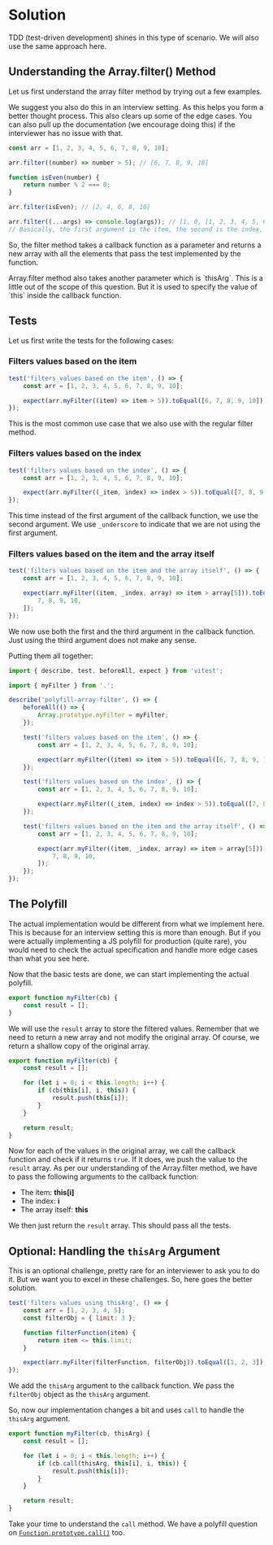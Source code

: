 
# Solution

TDD (test-driven development) shines in this type of scenario. We will also use the same approach here.

## Understanding the Array.filter() Method

Let us first understand the array filter method by trying out a few examples.

<Callout>
	We suggest you also do this in an interview setting. As this helps you form a
	better thought process. This also clears up some of the edge cases. You can
	also pull up the documentation (we encourage doing this) if the interviewer
	has no issue with that.
</Callout>

```js
const arr = [1, 2, 3, 4, 5, 6, 7, 8, 9, 10];

arr.filter((number) => number > 5); // [6, 7, 8, 9, 10]

function isEven(number) {
	return number % 2 === 0;
}

arr.filter(isEven); // [2, 4, 6, 8, 10]

arr.filter((...args) => console.log(args)); // [1, 0, [1, 2, 3, 4, 5, 6, 7, 8, 9, 10]], [2, 1, [1, 2, 3, 4, 5, 6, 7, 8, 9, 10]] etc.,
// Basically, the first argument is the item, the second is the index, and the third is the array itself.
```

So, the filter method takes a callback function as a parameter and returns a new array with all the elements that pass the test implemented by the function.

<Callout type='warn'>
	Array.filter method also takes another parameter which is `thisArg`. This is a
	little out of the scope of this question. But it is used to specify the value
	of `this` inside the callback function.
</Callout>

## Tests

Let us first write the tests for the following cases:

### Filters values based on the item

```js title="index.test.js"
test('filters values based on the item', () => {
	const arr = [1, 2, 3, 4, 5, 6, 7, 8, 9, 10];

	expect(arr.myFilter((item) => item > 5)).toEqual([6, 7, 8, 9, 10]);
});
```

This is the most common use case that we also use with the regular filter method.

### Filters values based on the index

```js title="index.test.js"
test('filters values based on the index', () => {
	const arr = [1, 2, 3, 4, 5, 6, 7, 8, 9, 10];

	expect(arr.myFilter((_item, index) => index > 5)).toEqual([7, 8, 9, 10]);
});
```

This time instead of the first argument of the callback function, we use the second argument. We use `_underscore` to indicate that we are not using the first argument.

### Filters values based on the item and the array itself

```js title="index.test.js"
test('filters values based on the item and the array itself', () => {
	const arr = [1, 2, 3, 4, 5, 6, 7, 8, 9, 10];

	expect(arr.myFilter((item, _index, array) => item > array[5])).toEqual([
		7, 8, 9, 10,
	]);
});
```

We now use both the first and the third argument in the callback function. Just using the third argument does not make any sense.

Putting them all together:

```js title="index.test.js" showLineNumbers
import { describe, test, beforeAll, expect } from 'vitest';

import { myFilter } from '.';

describe('polyfill-array-filter', () => {
	beforeAll(() => {
		Array.prototype.myFilter = myFilter;
	});

	test('filters values based on the item', () => {
		const arr = [1, 2, 3, 4, 5, 6, 7, 8, 9, 10];

		expect(arr.myFilter((item) => item > 5)).toEqual([6, 7, 8, 9, 10]);
	});

	test('filters values based on the index', () => {
		const arr = [1, 2, 3, 4, 5, 6, 7, 8, 9, 10];

		expect(arr.myFilter((_item, index) => index > 5)).toEqual([7, 8, 9, 10]);
	});

	test('filters values based on the item and the array itself', () => {
		const arr = [1, 2, 3, 4, 5, 6, 7, 8, 9, 10];

		expect(arr.myFilter((item, _index, array) => item > array[5])).toEqual([
			7, 8, 9, 10,
		]);
	});
});
```

## The Polyfill

<Callout type='error'>
	The actual implementation would be different from what we implement here. This
	is because for an interview setting this is more than enough. But if you were
	actually implementing a JS polyfill for production (quite rare), you would
	need to check the actual specification and handle more edge cases than what
	you see here.
</Callout>

Now that the basic tests are done, we can start implementing the actual polyfill.

```js title="index.js" ins={2}
export function myFilter(cb) {
	const result = [];
}
```

We will use the `result` array to store the filtered values. Remember that we need to return a new array and not modify the original array. Of course, we return a shallow copy of the original array.

```js title="index.js" ins={4-10}
export function myFilter(cb) {
	const result = [];

	for (let i = 0; i < this.length; i++) {
		if (cb(this[i], i, this)) {
			result.push(this[i]);
		}
	}

	return result;
}
```

Now for each of the values in the original array, we call the callback function and check if it returns `true`. If it does, we push the value to the `result` array. As per our understanding of the Array.filter method, we have to pass the following arguments to the callback function:

- The item: **this[i]**
- The index: **i**
- The array itself: **this**

We then just return the `result` array. This should pass all the tests.

## Optional: Handling the `thisArg` Argument

<Callout>
	This is an optional challenge, pretty rare for an interviewer to ask you to do
	it. But we want you to excel in these challenges. So, here goes the better
	solution.
</Callout>

```js title="index.test.js"
test('filters values using thisArg', () => {
	const arr = [1, 2, 3, 4, 5];
	const filterObj = { limit: 3 };

	function filterFunction(item) {
		return item <= this.limit;
	}

	expect(arr.myFilter(filterFunction, filterObj)).toEqual([1, 2, 3]);
});
```

We add the `thisArg` argument to the callback function. We pass the `filterObj` object as the `thisArg` argument.

So, now our implementation changes a bit and uses `call` to handle the `thisArg` argument.

```js title="index.js" showLineNumbers {1, 5}
export function myFilter(cb, thisArg) {
	const result = [];

	for (let i = 0; i < this.length; i++) {
		if (cb.call(thisArg, this[i], i, this)) {
			result.push(this[i]);
		}
	}

	return result;
}
```

Take your time to understand the `call` method. We have a polyfill question on [`Function.prototype.call()`](./polyfill-function-call) too.
